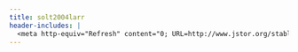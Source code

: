 ```yaml
---
title: solt2004larr
header-includes: |
  <meta http-equiv="Refresh" content="0; URL=http://www.jstor.org/stable/1555386">
---
```

